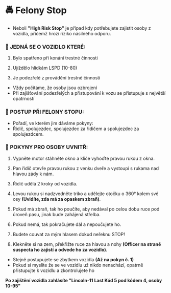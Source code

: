# 🚔 Felony Stop

- Neboli **"High Risk Stop"** je případ kdy potřebujete zajistit osoby z vozidla, přičemž hrozí riziko násilného odporu.

### 🚗 JEDNÁ SE O VOZIDLO KTERÉ:

1. Bylo spatřeno při konání trestné činnosti

2. Ujíždělo hlídkám LSPD (10-80)

3. Je podezřelé z provádění trestné činnosti

- Vždy počítáme, že osoby jsou ozbrojení
- Při zajišťování podezřelých a přistupování k vozu se přistupuje s největší opatrností

### 👮 POSTUP PŘI FELONY STOPU:&#x20;

- Pořadí, ve kterém jim dáváme pokyny:
- Řidič, spolujezdec, spolujezdec za řidičem a spolujezdec za spolujezdcem.

### 🧑 POKYNY PRO OSOBY UVNITŘ:

1. Vypněte motor stáhněte okno a klíče vyhoďte pravou rukou z okna.

2. Pan řidič otevře pravou rukou z venku dveře a vystoupí s rukama nad hlavou zády k nám.&#x20;

3. Řidič udělá 2 kroky od vozidla.&#x20;

4. Levou rukou si nadzvedněte triko a udělejte otočku o 360° kolem své osy **(Uvidíte, zda má za opaskem zbraň)**.&#x20;

5. Pokud má zbraň, tak ho poučíte, aby nedával po celou dobu ruce pod úroveň pasu, jinak bude zahájená střelba.

6. Pokud nemá, tak pokračujete dál a nepoučujete ho.&#x20;

7. Budete couvat za mým hlasem dokud neřeknu STOP!&#x20;

8. Klekněte si na zem, překřižte ruce za hlavou a nohy **(Officer na straně suspecta ho zajistí a odvede ho za vozidlo)**.

- Stejně postupujete se zbytkem vozidla **(Až na pokyn č. 1)**
- Pokud si myslíte že se ve vozidlu už nikdo nenachází, opatrně přistupujte k vozidlu a zkontrolujete ho

**Po zajištění vozidla zahlásíte "Lincoln-11 Last Kód 5 pod kódem 4, osoby 10-95"**
